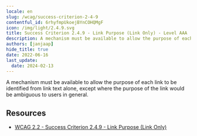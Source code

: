 ```yaml
---
locale: en
slug: /wcag/success-criterion-2-4-9
contentful_id: 6rhyfmpUkoejBYnCOHQMgF
icon: /img/light/2.4.9.svg
title: Success Criterion 2.4.9 - Link Purpose (Link Only) - Level AAA
description: A mechanism must be available to allow the purpose of each link to be identified from link text alone, except where the purpose of the link would be ambiguous to users in general.
authors: [janjaap]
hide_title: true
date: 2022-06-16
last_update:
  date: 2024-02-13
---
```


<Hero
  title="Link Purpose (Link Only)"
  image="/img/light/2.4.9.svg"
  alt="WCAG 2.4.9 icon"
  prefix="Success Criterion 2.4.9"
  suffix="Level AAA"
/>

A mechanism must be available to allow the purpose of each link to be identified from link text alone, except where the purpose of the link would be ambiguous to users in general.

## Resources

- [WCAG 2.2 - Success Criterion 2.4.9 - Link Purpose (Link Only)](https://www.w3.org/TR/WCAG22/#link-purpose-link-only)
